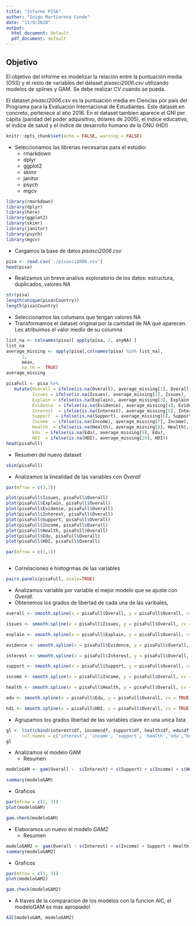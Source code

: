 ---
title: "Informe PISA"
author: "Inigo Martiarena Conde"
date: "11/9/2020"
output: 
  html_document: default
  pdf_document: default
---
## Objetivo

El objetivo del informe es modelizar la relación entre la puntuación media (OSS) y el resto de variables del dataset _pisasci2006.csv_ utilizando modelos de splines y GAM. Se debe realizar CV cuando se pueda.

El dataset _pisasci2006.csv_ es la puntuación media en Ciencias por país del Programa para la Evaluación Internacional de Estudiantes. Este dataset en concreto, pertenece al año 2016. En el dataset tambien aparece el GNI per cápita (paridad del poder adquisitivo, dólares de 2005), el índice educativo, el índice de salud y el índice de desarrollo humano de la ONU (HDI)

```{r setup, include=FALSE}
knitr::opts_chunk$set(echo = FALSE, warning = FALSE)
```

+ Seleccionamos las librerias necesarias para el estudio:
  - rmarkdown
  - dplyr
  - ggplot2
  - skimr
  - janitor
  - psych
  - mgcv

```{r Libraries, message = FALSE}

library(rmarkdown)
library(dplyr)
library(here)
library(ggplot2)
library(skimr)
library(janitor)
library(psych)
library(mgcv)

```

+ Cargamos la base de datos _pisasci2006.csv_

```{r Dataset, echo=FALSE}

pisa <- read.csv('./pisasci2006.csv')
head(pisa)

```

+ Realizamos un breve analisis exploratorio de los datos: estructura, duplicados, valores NA

```{r EDA, echo = TRUE, message = FALSE}

str(pisa)
length(unique(pisa$Country))
length(pisa$Country)


```
+ Seleccionamos las columans que tengan valores NA
+ Transformamos el dataset original por la cantidad de NA que aparecen. Les atribuimos el valor medio de su columna

```{r Transformation I, echo=FALSE}
list_na <- colnames(pisa)[ apply(pisa, 2, anyNA) ]
list_na
average_missing <- apply(pisa[,colnames(pisa) %in% list_na],
      2,
      mean,
      na.rm =  TRUE)
average_missing

```

```{r Transformation II, echo=FALSE}

pisaFull <- pisa %>%
   mutate(Overall = ifelse(is.na(Overall), average_missing[1], Overall),
          Issues = ifelse(is.na(Issues), average_missing[2], Issues),
          Explain = ifelse(is.na(Explain), average_missing[3], Explain),
          Evidence  = ifelse(is.na(Evidence), average_missing[4], Evidence),
          Interest  = ifelse(is.na(Interest), average_missing[5], Interest),
          Support  = ifelse(is.na(Support), average_missing[6], Support),
          Income  = ifelse(is.na(Income), average_missing[7], Income),
          Health  = ifelse(is.na(Health), average_missing[8], Health),
          Edu  = ifelse(is.na(Edu), average_missing[9], Edu),
          HDI  = ifelse(is.na(HDI), average_missing[10], HDI))
head(pisaFull)

```

+ Resumen del nuevo dataset

```{r Updated dataframe}

skim(pisaFull)

```
+ Analizamos la linealidad de las variables con _Overall_

```{r}

par(mfrow = c(3,3))

plot(pisaFull$Issues, pisaFull$Overall)
plot(pisaFull$Explain, pisaFull$Overall)
plot(pisaFull$Evidence, pisaFull$Overall)
plot(pisaFull$Interest, pisaFull$Overall)
plot(pisaFull$Support, pisaFull$Overall)
plot(pisaFull$Income, pisaFull$Overall)
plot(pisaFull$Health, pisaFull$Overall)
plot(pisaFull$Edu, pisaFull$Overall)
plot(pisaFull$HDI, pisaFull$Overall)

par(mfrow = c(1,1))


```


```{r}
```

+ Correlaciones e histogrmas de las variables

```{r Correlations}

pairs.panels(pisaFull, scale=TRUE)

```

+ Analizamos variable por variable el mejor modelo que se ajuste con _Overall_.
+ Obtenemos los grados de libertad de cada una de las varibales,

```{r Overall}

overall <- smooth.spline(x = pisaFull$Overall, y = pisaFull$Overall, cv = TRUE)

```


```{r Issues}

issues <- smooth.spline(x = pisaFull$Issues, y = pisaFull$Overall, cv = TRUE)

```


```{r Explain}

explain <- smooth.spline(x = pisaFull$Explain, y = pisaFull$Overall, cv = TRUE)

```


```{r Evidence}

evidence <- smooth.spline(x = pisaFull$Evidence, y = pisaFull$Overall, cv = TRUE)

```


```{r Interest}

interest <- smooth.spline(x = pisaFull$Interest, y = pisaFull$Overall, cv = TRUE)

```


```{r Support}

support <- smooth.spline(x = pisaFull$Support, y = pisaFull$Overall, cv = TRUE)

```


```{r Income}

income <- smooth.spline(x = pisaFull$Income, y = pisaFull$Overall, cv = TRUE)

```


```{r Health}

health <- smooth.spline(x = pisaFull$Health, y = pisaFull$Overall, cv = TRUE)

```

```{r Edu}

edu <- smooth.spline(x = pisaFull$Edu, y = pisaFull$Overall, cv = TRUE)

```


```{r HDI}

hdi <- smooth.spline(x = pisaFull$HDI, y = pisaFull$Overall, cv = TRUE)

```

+ Agrupamos los grados libertad de las variables clave en una unica lista  

```{r df list}

gl <- list(cbind(interest$df, income$df, support$df, health$df, edu$df, hdi$df), 
      col.names = c('interest', 'income', 'support', 'health','edu','hdi'))
gl
```

+ Analizamos el modelo GAM
   - Resumen

```{r GAM}

modeloGAM <- gam(Overall ~  s(Interest) + s(Support) + s(Income) + s(Health) + s(Edu) + s(HDI), data = pisaFull)

summary(modeloGAM)

```

  - Graficos
  
```{r}

par(mfrow = c(2, 3))
plot(modeloGAM)

```

```{r, include=FALSE}

gam.check(modeloGAM)

```

+ Elaboramos un nuevo el modelo _GAM2_
   - Resumen

```{r}

modeloGAM2 <- gam(Overall ~ s(Interest) + s(Income) + Support + Health + s(Edu) + HDI, data = pisaFull)
summary(modeloGAM2)

```

  - Graficos
  
```{r}

par(mfrow = c(1, 3))
plot(modeloGAM2)

```


```{r include=FALSE}

gam.check(modeloGAM2)

```

+ A traves de la comparacion de los modelos con la funcion AIC, el modeloGAM es mas apropiado! 

```{r}

AIC(modeloGAM, modeloGAM2)
    
```


